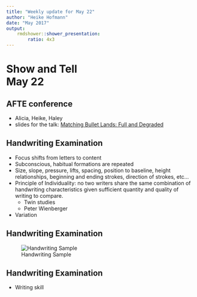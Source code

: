 ```yaml
---
title: "Weekly update for May 22"
author: "Heike Hofmann"
date: "May 2017"
output: 
    rmdshower::shower_presentation:
        ratio: 4x3
---
```



# Show and Tell <br> May 22

## AFTE conference

- Alicia, Heike, Haley
- slides for the talk: [Matching Bullet Lands: Full and Degraded](../../talks/AFTE\ 2017/AFTE-slides.html)

## Handwriting Examination

- Focus shifts from letters to content
- Subconscious, habitual formations are repeated
- Size, slope, pressure, lifts, spacing, position to baseline, height relationships, beginning and ending strokes, direction of strokes, etc...
- Principle of Individuality: no two writers share the same combination of handwriting characteristics given sufficient quantity and quality of writing to compare.
    - Twin studies
    - Peter Wienberger
- Variation

## Handwriting Examination

![Handwriting Sample](handwriting_sample.png)

## Handwriting Examination

- Writing skill




